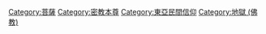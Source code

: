 {{Commons category}}
{{Category main}}

[[Category:菩薩|Category:菩薩]]
[[Category:密教本尊|Category:密教本尊]]
[[Category:東亞民間信仰|Category:東亞民間信仰]]
[[Category:地獄_(佛教)|Category:地獄 (佛教)]]